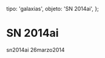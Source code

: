 
  tipo: 'galaxias',
  objeto: 'SN 2014ai',
};

# SN 2014ai

<Imagen
  src="registro/sn2014-ai_20140326_sn2014ai_20140326_i88.jpg"
  fecha="20140326"
/>

sn2014ai 26marzo2014